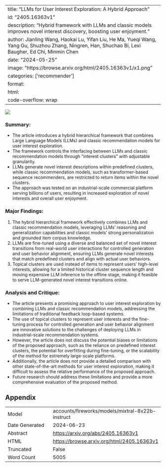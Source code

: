 
---
title: "LLMs for User Interest Exploration: A Hybrid Approach"
id: "2405.16363v1"
description: "Hybrid framework with LLMs and classic models improves novel interest discovery, boosting user enjoyment."
author: Jianling Wang, Haokai Lu, Yifan Liu, He Ma, Yueqi Wang, Yang Gu, Shuzhou Zhang, Ningren, Han, Shuchao Bi, Lexi Baugher, Ed Chi, Minmin Chen
date: "2024-05-25"
image: "https://browse.arxiv.org/html/2405.16363v1/x1.png"
categories: ['recommender']
format:
  html:
    code-overflow: wrap
---

![](https://browse.arxiv.org/html/2405.16363v1/x1.png)

### Summary:

* The article introduces a hybrid hierarchical framework that combines Large Language Models (LLMs) and classic recommendation models for user interest exploration.
* The framework controls the interfacing between LLMs and classic recommendation models through "interest clusters" with adjustable granularity.
* LLMs generate novel interest descriptions within predefined clusters, while classic recommendation models, such as transformer-based sequence recommenders, are restricted to return items within the novel clusters.
* The approach was tested on an industrial-scale commercial platform serving billions of users, resulting in increased exploration of novel interests and overall user enjoyment.

### Major Findings:

1. The hybrid hierarchical framework effectively combines LLMs and classic recommendation models, leveraging LLMs' reasoning and generalization capabilities and classic models' strong personalization and grounded item corpus knowledge.
2. LLMs are fine-tuned using a diverse and balanced set of novel interest transitions from real-world user interactions for controlled generation and user behavior alignment, ensuring LLMs generate novel interests that match predefined clusters and align with actual user behaviors.
3. Topical clusters are used instead of items to represent users' high-level interests, allowing for a limited historical cluster sequence length and moving expensive LLM inference to the offline stage, making it feasible to serve LLM-generated novel interest transitions online.

### Analysis and Critique:

* The article presents a promising approach to user interest exploration by combining LLMs and classic recommendation models, addressing the limitations of traditional feedback loop-based systems.
* The use of topical clusters to represent user interests and the fine-tuning process for controlled generation and user behavior alignment are innovative solutions to the challenges of deploying LLMs in industrial-scale recommendation systems.
* However, the article does not discuss the potential biases or limitations of the proposed approach, such as the reliance on predefined interest clusters, the potential for overfitting during fine-tuning, or the scalability of the method for extremely large-scale platforms.
* Additionally, the article does not provide a detailed comparison with other state-of-the-art methods for user interest exploration, making it difficult to assess the relative performance of the proposed approach.
* Future research should address these limitations and provide a more comprehensive evaluation of the proposed method.

## Appendix

|          |          |
|----------|----------|
| Model     | accounts/fireworks/models/mixtral-8x22b-instruct       |
| Date Generated     | 2024-06-23       |
| Abstract | [https://arxiv.org/abs/2405.16363v1](https://arxiv.org/abs/2405.16363v1)        |
| HTML     | [https://browse.arxiv.org/html/2405.16363v1](https://browse.arxiv.org/html/2405.16363v1)       |
| Truncated       | False       |
| Word Count       | 5005       |